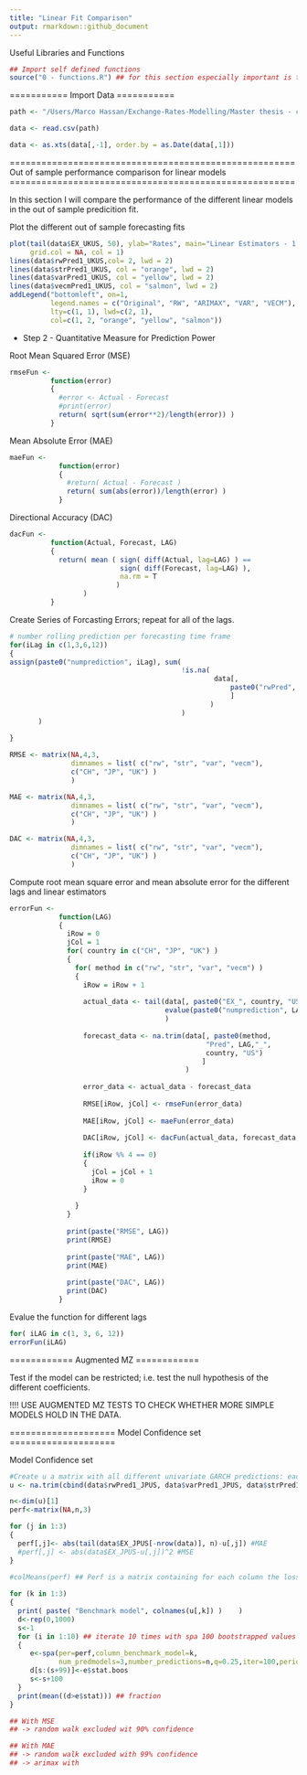 ```yaml
---
title: "Linear Fit Comparison"
output: rmarkdown::github_document
---
```


Useful Libraries and Functions
```r
## Import self defined functions
source("0 - functions.R") ## for this section especially important is the SPA function that returns the bootstrapped interval for the superior preddiction ability hypothesis.
```


===========
Import Data
===========
```r
path <- "/Users/Marco Hassan/Exchange-Rates-Modelling/Master thesis - codice/Written\ Data/level_linear_pred.csv"

data <- read.csv(path)

data <- as.xts(data[,-1], order.by = as.Date(data[,1]))
```


======================================================
Out of sample performance comparison for linear models
======================================================

In this section I will compare the performance of the different linear models in the out of sample predicition fit.

Plot the different out of sample forecasting fits
```r
plot(tail(data$EX_UKUS, 50), ylab="Rates", main="Linear Estimators - 1 Lag Out of Sample", 
     grid.col = NA, col = 1)
lines(data$rwPred1_UKUS,col= 2, lwd = 2)
lines(data$strPred1_UKUS, col = "orange", lwd = 2)
lines(data$varPred1_UKUS, col = "yellow", lwd = 2)
lines(data$vecmPred1_UKUS, col = "salmon", lwd = 2)
addLegend("bottomleft", on=1, 
          legend.names = c("Original", "RW", "ARIMAX", "VAR", "VECM"), 
          lty=c(1, 1), lwd=c(2, 1),
          col=c(1, 2, "orange", "yellow", "salmon"))
```


* Step 2 - Quantitative Measure for Prediction Power

Root Mean Squared Error (MSE)
```r
rmseFun <- 
          function(error)
          {
            #error <- Actual - Forecast
            #print(error)
            return( sqrt(sum(error**2)/length(error)) )
          }
```

Mean Absolute Error (MAE)
```r
maeFun <- 
            function(error)
            {
              #return( Actual - Forecast )
              return( sum(abs(error))/length(error) )
            }
```

Directional Accuracy (DAC)
```r
dacFun <- 
          function(Actual, Forecast, LAG)
          {
            return( mean ( sign( diff(Actual, lag=LAG) ) == 
                           sign( diff(Forecast, lag=LAG) ),
                           na.rm = T
                          ) 
                  )
          }
```


Create Series of Forcasting Errors; repeat for all of the lags.
```r

# number rolling prediction per forecasting time frame
for(iLag in c(1,3,6,12))
{
assign(paste0("numprediction", iLag), sum(
                                          !is.na(
                                                  data[, 
                                                      paste0("rwPred", iLag, "_JPUS")
                                                      ]
                                                 )
                                          )
       )
  
}

RMSE <- matrix(NA,4,3, 
               dimnames = list( c("rw", "str", "var", "vecm"),
               c("CH", "JP", "UK") )
               )

MAE <- matrix(NA,4,3, 
               dimnames = list( c("rw", "str", "var", "vecm"),
               c("CH", "JP", "UK") )
               )

DAC <- matrix(NA,4,3, 
               dimnames = list( c("rw", "str", "var", "vecm"),
               c("CH", "JP", "UK") )
               )
```


Compute root mean square error and mean absolute error for the different lags and linear estimators
```r
errorFun <- 
            function(LAG)
            {
              iRow = 0
              jCol = 1
              for( country in c("CH", "JP", "UK") )
              {
                for( method in c("rw", "str", "var", "vecm") )
                {
                  iRow = iRow + 1
                  
                  actual_data <- tail(data[, paste0("EX_", country, "US")],
                                      evalue(paste0("numprediction", LAG))
                                      )
                  
                  forecast_data <- na.trim(data[, paste0(method, 
                                                "Pred", LAG,"_", 
                                                country, "US")
                                               ]
                                           )
                  
                  error_data <- actual_data - forecast_data
                  
                  RMSE[iRow, jCol] <- rmseFun(error_data)
                  
                  MAE[iRow, jCol] <- maeFun(error_data)
                  
                  DAC[iRow, jCol] <- dacFun(actual_data, forecast_data, LAG)
                  
                  if(iRow %% 4 == 0)
                  {
                    jCol = jCol + 1
                    iRow = 0
                  }
                
                }
              }
              
              print(paste("RMSE", LAG))
              print(RMSE)
              
              print(paste("MAE", LAG))    
              print(MAE)
              
              print(paste("DAC", LAG))    
              print(DAC)
            }
```

Evalue the function for different lags
```r
for( iLAG in c(1, 3, 6, 12))
errorFun(iLAG)
```

============
Augmented MZ 
============

Test if the model can be restricted; i.e. test the null hypothesis of the different coefficients.

!!!! USE AUGMENTED MZ TESTS TO CHECK WHETHER MORE SIMPLE MODELS HOLD IN THE DATA.

====================
Model Confidence set
====================

Model Confidence set
```r
#Create u a matrix with all different univariate GARCH predictions: each column, one model prediction
u <- na.trim(cbind(data$rwPred1_JPUS, data$varPred1_JPUS, data$strPred1_JPUS))

n<-dim(u)[1]
perf<-matrix(NA,n,3)

for (j in 1:3)
{
  perf[,j]<- abs(tail(data$EX_JPUS[-nrow(data)], n)-u[,j]) #MAE
  #perf[,j] <- abs(data$EX_JPUS-u[,j])^2 #MSE
}

#colMeans(perf) ## Perf is a matrix containing for each column the loss function of one forecasting method.
  
for (k in 1:3)
{
  print( paste( "Benchmark model", colnames(u[,k]) )	)
  d<-rep(0,1000)
  s<-1
  for (i in 1:10) ## iterate 10 times with spa 100 bootstrapped values each. Total = 1000.
  { 
     e<-spa(per=perf,column_benchmark_model=k,
            num_predmodels=3,number_predictions=n,q=0.25,iter=100,periodogram=T)
     d[s:(s+99)]<-e$stat.boos
     s<-s+100
  }
  print(mean((d>e$stat))) ## fraction 
}

## With MSE
## -> random walk excluded wit 90% confidence

## With MAE
## -> random walk excluded with 99% confidence
## -> arimax with 

```

